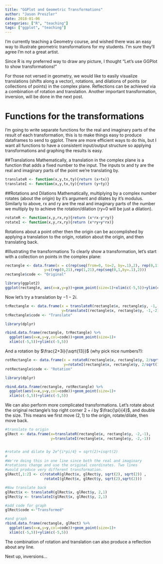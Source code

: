 ```yaml
---
title: "GGPlot and Geometric Transformations"
author: "Jason Preszler"
date: 2018-01-06
categories: ["R", "teaching"]
tags: ["ggplot", "teaching"]
---
```


I'm currently teaching a Geometry course, and wished there was an easy way to illustrate geometric transformations for my students. I'm sure they'll agree I'm not a great artist.

Since R is my preferred way to draw any picture, I thought "Let's use GGPlot to show transformations!"

For those not versed in geometry, we would like to easily visualize translations (shifts along a vector), rotations, and dilations of points (or collections of points) in the complex plane. Reflections can be achieved via a combination of rotation and translation. Another important transformation, inversion, will be done in the next post.

# Functions for the transformations
I'm going to write separate functions for the real and imaginary parts of the result of each transformation, this is to make things easy to produce dataframes to send to ggplot. There are more efficient ways to do this, but I want all functions to have a consistent input/output structure so applying transformations and graphing the results is easy.

##Translations
Mathematically, a translation in the complex plane is a function that adds a fixed number to the input. The inputs tx and ty are the real and imaginary parts of the point we're translating by.

```r
translateR <- function(x,y,tx,ty){return (x+tx)}
translateI <- function(x,y,tx,ty){return (y+ty)}
```

##Rotations and Dilations
Mathematically, multiplying by a complex number rotates (about the origin) by it's argument and dilates by it's modulus. Similarly to above, rx and ry are the real and imaginary parts of the number we multiply by to achieve the rotation/dilation (ry=0 will be just a dilation).

```r
rotateR <- function(x,y,rx,ry){return (x*rx-y*ry)}
rotateI <- function(x,y,rx,ry){return (x*ry+y*rx)}
```

Rotations about a point other then the origin can be accomplished by applying a translation to the origin, rotation about the origin, and then translating back.

#Illustrating the transformations
To clearly show a transformation, let's start with a collection on points in the complex plane:
```r
rectangle <- data.frame(x = c(rep(seq(from=0, to=2, by=.1),2), rep(0,11),rep(2,11)),
                  y=c(rep(0,21),rep(1,21),rep(seq(0,1,by=.1),2)))
rectangle$code <- "Original"

library(ggplot2)
ggplot(rectangle, aes(x=x,y=y))+geom_point(size=1)+xlim(c(-5,5))+ylim(c(-5,5))
```

Now let's try a translation by $-1-2i$.
```r
trRectangle <- data.frame(x = translateR(rectangle$x, rectangle$y, -1,-2), 
                          y=translateI(rectangle$x, rectangle$y, -1,-2))
trRectangle$code <- "Translate"

library(dplyr)

rbind.data.frame(rectangle, trRectangle) %>%
  ggplot(aes(x=x,y=y,col=code))+geom_point(size=1)+
  xlim(c(-5,5))+ylim(c(-5,5))
```

And a rotation by $\frac{2+3i}{\sqrt{13}}$ (why pick nice numbers?):
```r
rotRectangle <- data.frame(x = rotateR(rectangle$x, rectangle$y, 2/sqrt(13),3/sqrt(13)), 
                           y=rotateI(rectangle$x, rectangle$y, 2/sqrt(13),3/sqrt(13)))
rotRectangle$code <- "Rotation"

library(dplyr)

rbind.data.frame(rectangle, rotRectangle) %>%
  ggplot(aes(x=x,y=y,col=code))+geom_point(size=1)+
  xlim(c(-5,5))+ylim(c(-5,5))
```
We can also perform more complicated transformations. Let's rotate about the original rectangle's top right corner $2+i$ by $\frac{\pi}{4}$, and double the size. This means we first move $(2,1)$ to the origin, rotate/dilate, then move back.
```r
#translate to origin
glRect <- data.frame(x=translateR(rectangle$x, rectangle$y, -2,-1), 
                     y=translateI(rectangle$x, rectangle$y, -2,-1))


#rotate and dilate by 2e^{i*pi/4} = sqrt(2)+isqrt(2)
#
#We're doing this in one line since both the real and imaginary
#rotations change and use the original coordinates. Two lines 
#would produce very different transformation.
glRect[,1:2] <- c(rotateR(glRect$x, glRect$y, sqrt(2), sqrt(2)) ,
                  rotateI(glRect$x, glRect$y, sqrt(2),sqrt(2)))

#Now translate back 
glRect$x <- translateR(glRect$x, glRect$y, 2,1)
glRect$y <- translateI(glRect$x, glRect$y, 2,1)

#add code for graph
glRect$code <-"Transformed"

#and graph
rbind.data.frame(rectangle, glRect) %>%
  ggplot(aes(x=x,y=y,col=code))+geom_point(size=1)+
  xlim(c(-5,5))+ylim(c(-5,5))
```

The combination of rotation and translation can also produce a reflection about any line.

Next up, inversions...